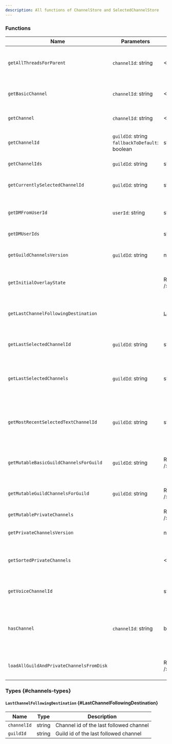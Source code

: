 ```yaml
---
description: All functions of ChannelStore and SelectedChannelStore
---
```



<RequiredNotice />

### Functions

| Name                                     | Parameters                                            | Return Type                                                           | Description                                                 |
| ---------------------------------------- | ----------------------------------------------------- | --------------------------------------------------------------------- | ----------------------------------------------------------- |
| `getAllThreadsForParent`                 | <Required /> `channelId`: string                      | <APIReferences.Channel />[]                                           | Gets all fetched threads by its channel (parent) id         |
| `getBasicChannel`                        | <Required /> `channelId`: string                      | <APIReferences.Channel /> \| undefined                                | Gets the basic channel by its id                            |
| `getChannel`                             | <Required /> `channelId`: string                      | <APIReferences.Channel /> \| undefined                                | Gets the channel by its id                                  |
| `getChannelId`                           | `guildId`: string <br /> `fallbackToDefault`: boolean | string \| undefined                                                   | Gets the current selected channel id                        |
| `getChannelIds`                          | `guildId`: string                                     | string[]                                                              | Gets all channel ids                                        |
| `getCurrentlySelectedChannelId`          | `guildId`: string                                     | string \| undefined                                                   | Gets the current selected channel id                        |
| `getDMFromUserId`                        | <Required /> `userId`: string                         | string \| undefined                                                   | Gets the DM channel id by its user id                       |
| `getDMUserIds`                           |                                                       | string[]                                                              | Gets all DM channel ids                                     |
| `getGuildChannelsVersion`                | <Required /> `guildId`: string                        | number                                                                | Gets the channel version by guild id                        |
| `getInitialOverlayState`                 |                                                       | Record\<string,&nbsp;<APIReferences.Channel />>                       | Gets all guild and DM channels                              |
| `getLastChannelFollowingDestination`     |                                                       | [`LastChannelFollowingDestination`](#LastChannelFollowingDestination) | Gets information on the last channel follow                 |
| `getLastSelectedChannelId`               | `guildId`: string                                     | string \| undefined                                                   | Gets the last selected channel id                           |
| `getLastSelectedChannels`                | <Required /> `guildId`: string                        | string \| undefined                                                   | Gets the last selected channel id by its guild id           |
| `getMostRecentSelectedTextChannelId`     | `guildId`: string                                     | string \| null                                                        | Gets the last selected text channel id by its guild id      |
| `getMutableBasicGuildChannelsForGuild`   | <Required /> `guildId`: string                        | Record\<string,&nbsp;<APIReferences.Channel />>                       | Gets all basic channels by its guild id                     |
| `getMutableGuildChannelsForGuild`        | <Required /> `guildId`: string                        | Record\<string,&nbsp;<APIReferences.Channel />>                       | Gets all channels by its guild id                           |
| `getMutablePrivateChannels`              |                                                       | Record\<string,&nbsp;<APIReferences.Channel />>                       | Gets all DM channels                                        |
| `getPrivateChannelsVersion`              |                                                       | number                                                                | Gets the DM channel version                                 |
| `getSortedPrivateChannels`               |                                                       | <APIReferences.Channel />[]                                           | Gets all DM channels sorted by the last message             |
| `getVoiceChannelId`                      |                                                       | string \| null                                                        | Gets the current voice channel id                           |
| `hasChannel`                             | <Required /> `channelId`: string                      | boolean                                                               | Checks if the channel id is registered in the channel store |
| `loadAllGuildAndPrivateChannelsFromDisk` |                                                       | Record\<string,&nbsp;<APIReferences.Channel />>                       | Gets all guild and DM channels                              |

### Types \{#channels-types}

#### `LastChannelFollowingDestination` \{#LastChannelFollowingDestination}

| Name        | Type   | Description                             |
| ----------- | ------ | --------------------------------------- |
| `channelId` | string | Channel id of the last followed channel |
| `guildId`   | string | Guild id of the last followed channel   |
